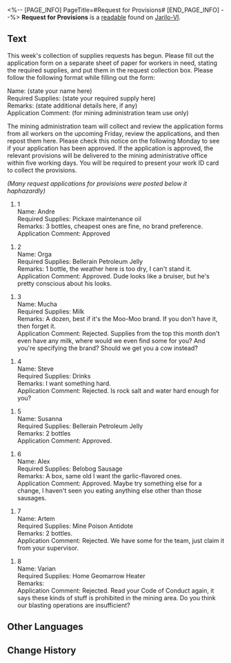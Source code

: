 <%-- [PAGE_INFO]
PageTitle=#Request for Provisions#
[END_PAGE_INFO] --%>
{{Readable Infobox
|id           = 089
|partIds      = 190214
|title        = 
|image        = Item Jarilo-VI Readable.png
|world        = Jarilo-VI
|parts        = 1
|author       = <!--to be added-->
|description  = A request form for provisions. It seems the Great Mine supervisors are relatively lenient to the miners' material wants.
|part1        = Request for Provisions
|source1      = {{cx|Source missing}}
|characters   = 
|factions     = 
}}
'''Request for Provisions''' is a [[readable]] found on [[Jarilo-VI]].
<!--
==Location==
{{Map Embed|<map name>|<marker id>}}
-->
==Text==
{{Size|+2|<div align="center">Request for Provisions, April Week 1</div>}}

This week's collection of supplies requests has begun. Please fill out the application form on a separate sheet of paper for workers in need, stating the required supplies, and put them in the request collection box. Please follow the following format while filling out the form:

Name: (state your name here)<br />Required Supplies: (state your required supply here)<br />Remarks: (state additional details here, if any)<br />Application Comment: (for mining administration team use only)

The mining administration team will collect and review the application forms from all workers on the upcoming Friday, review the applications, and then repost them here. Please check this notice on the following Monday to see if your application has been approved. If the application is approved, the relevant provisions will be delivered to the mining administrative office within five working days. You will be required to present your work ID card to collect the provisions.

''(Many request applications for provisions were posted below it haphazardly)''

#1<br />Name: Andre<br />Required Supplies: Pickaxe maintenance oil<br />Remarks: 3 bottles, cheapest ones are fine, no brand preference.<br />Application Comment: Approved

#2<br />Name: Orga<br />Required Supplies: Bellerain Petroleum Jelly<br />Remarks: 1 bottle, the weather here is too dry, I can't stand it.<br />Application Comment: Approved. Dude looks like a bruiser, but he's pretty conscious about his looks.

#3<br />Name: Mucha<br />Required Supplies: Milk<br />Remarks: A dozen, best if it's the Moo-Moo brand. If you don't have it, then forget it.<br />Application Comment: Rejected. Supplies from the top this month don't even have any milk, where would we even find some for you? And you're specifying the brand? Should we get you a cow instead?

#4<br />Name: Steve<br />Required Supplies: Drinks<br />Remarks: I want something hard.<br />Application Comment: Rejected. Is rock salt and water hard enough for you?

#5<br />Name: Susanna<br />Required Supplies: Bellerain Petroleum Jelly<br />Remarks: 2 bottles<br />Application Comment: Approved.

#6<br />Name: Alex<br />Required Supplies: Belobog Sausage<br />Remarks: A box, same old I want the garlic-flavored ones.<br />Application Comment: Approved. Maybe try something else for a change, I haven't seen you eating anything else other than those sausages.

#7<br />Name: Artem<br />Required Supplies: Mine Poison Antidote<br />Remarks: 2 bottles.<br />Application Comment: Rejected. We have some for the team, just claim it from your supervisor.

#8<br />Name: Varian<br />Required Supplies: Home Geomarrow Heater<br />Remarks: <br />Application Comment: Rejected. Read your Code of Conduct again, it says these kinds of stuff is prohibited in the mining area. Do you think our blasting operations are insufficient?

<!--
==Trivia==
* 
-->
==Other Languages==
{{Other Languages
|en   = Request for Provisions
|zhs  = 生活物资需求征集
|zht  = 生活物資需求徵求
|ja   = 生活用品要望書
|ko   = 생활 물자 요청서
|es   = Solicitudes de provisiones
|fr   = Demande de provisions
|ru   = Запрос на снабжение
|th   = คำขอของใช้ประจำวัน
|vi   = Trưng Cầu Ý Kiến Về Nhu Cầu Vật Tư Sinh Hoạt
|de   = Bitte um Verpflegung
|id   = Formulir Permintaan Persediaan Kebutuhan Sehari-hari
|pt   = Pedido de Provisões
}}

==Change History==
{{Change History|1.0}}
